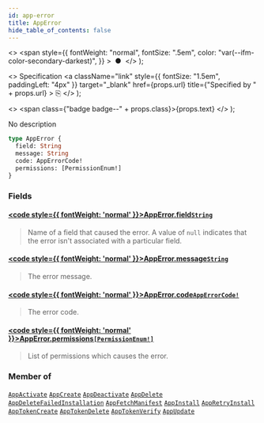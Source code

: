 ```yaml
---
id: app-error
title: AppError
hide_table_of_contents: false
---
```


  <>
    <span
      style={{
        fontWeight: "normal",
        fontSize: ".5em",
        color: "var(--ifm-color-secondary-darkest)",
      }}
    >
      &nbsp;●&nbsp;
    </span>
  </>
);

  <>
    Specification
    <a
      className="link"
      style={{ fontSize: "1.5em", paddingLeft: "4px" }}
      target="\_blank"
      href={props.url}
      title={"Specified by " + props.url}
    >
      ⎘
    </a>
  </>
);

  <>
    <span class={"badge badge--" + props.class}>{props.text}</span>
  </>
);

No description

```graphql
type AppError {
  field: String
  message: String
  code: AppErrorCode!
  permissions: [PermissionEnum!]
}
```

### Fields

#### [<code style={{ fontWeight: 'normal' }}>AppError.<b>field</b></code>](#)<Bullet />[`String`](../../api-reference/scalars/string) <Badge class="secondary" text="scalar"/>

> Name of a field that caused the error. A value of `null` indicates that the error isn't associated with a particular field.

#### [<code style={{ fontWeight: 'normal' }}>AppError.<b>message</b></code>](#)<Bullet />[`String`](../../api-reference/scalars/string) <Badge class="secondary" text="scalar"/>

> The error message.

#### [<code style={{ fontWeight: 'normal' }}>AppError.<b>code</b></code>](#)<Bullet />[`AppErrorCode!`](../../api-reference/enums/app-error-code) <Badge class="secondary" text="non-null"/> <Badge class="secondary" text="enum"/>

> The error code.

#### [<code style={{ fontWeight: 'normal' }}>AppError.<b>permissions</b></code>](#)<Bullet />[`[PermissionEnum!]`](../../api-reference/enums/permission-enum) <Badge class="secondary" text="list"/> <Badge class="secondary" text="enum"/>

> List of permissions which causes the error.

### Member of

[`AppActivate`](../../api-reference/objects/app-activate) <Badge class="secondary" text="object"/><Bullet />[`AppCreate`](../../api-reference/objects/app-create) <Badge class="secondary" text="object"/><Bullet />[`AppDeactivate`](../../api-reference/objects/app-deactivate) <Badge class="secondary" text="object"/><Bullet />[`AppDelete`](../../api-reference/objects/app-delete) <Badge class="secondary" text="object"/><Bullet />[`AppDeleteFailedInstallation`](../../api-reference/objects/app-delete-failed-installation) <Badge class="secondary" text="object"/><Bullet />[`AppFetchManifest`](../../api-reference/objects/app-fetch-manifest) <Badge class="secondary" text="object"/><Bullet />[`AppInstall`](../../api-reference/objects/app-install) <Badge class="secondary" text="object"/><Bullet />[`AppRetryInstall`](../../api-reference/objects/app-retry-install) <Badge class="secondary" text="object"/><Bullet />[`AppTokenCreate`](../../api-reference/objects/app-token-create) <Badge class="secondary" text="object"/><Bullet />[`AppTokenDelete`](../../api-reference/objects/app-token-delete) <Badge class="secondary" text="object"/><Bullet />[`AppTokenVerify`](../../api-reference/objects/app-token-verify) <Badge class="secondary" text="object"/><Bullet />[`AppUpdate`](../../api-reference/objects/app-update) <Badge class="secondary" text="object"/>

